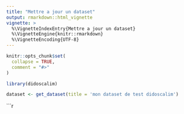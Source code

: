 ```yaml
---
title: "Mettre a jour un dataset"
output: rmarkdown::html_vignette
vignette: >
  %\VignetteIndexEntry{Mettre a jour un dataset}
  %\VignetteEngine{knitr::rmarkdown}
  %\VignetteEncoding{UTF-8}
---
```


```r
knitr::opts_chunk$set(
  collapse = TRUE,
  comment = "#>"
)
```

```r
library(didoscalim)
```

```r
dataset <- get_dataset(title = 'mon dataset de test didoscalim') 
```

```r
